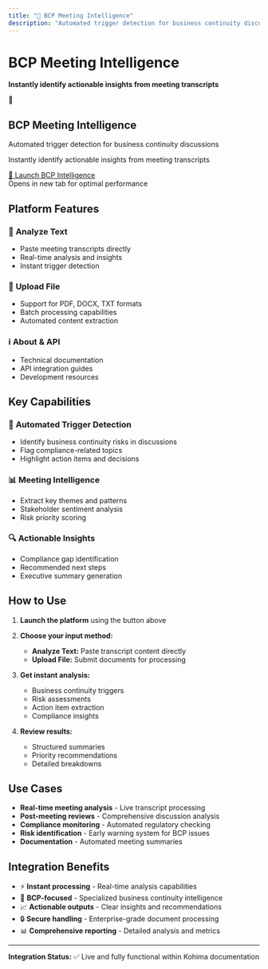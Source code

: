 ```yaml
---
title: "🚀 BCP Meeting Intelligence"
description: "Automated trigger detection for business continuity discussions"
---
```


# BCP Meeting Intelligence

**Instantly identify actionable insights from meeting transcripts**

<div style={{
  background: 'linear-gradient(135deg, #059669 0%, #047857 100%)',
  color: 'white',
  padding: '40px',
  borderRadius: '12px',
  textAlign: 'center',
  margin: '20px 0',
  boxShadow: '0 8px 24px rgba(5, 150, 105, 0.3)'
}}>
  <div style={{fontSize: '48px', marginBottom: '16px'}}>🚀</div>
  <h2 style={{margin: '0 0 16px 0', fontSize: '24px'}}>BCP Meeting Intelligence</h2>
  <p style={{margin: '0 0 8px 0', opacity: 0.9, fontSize: '16px'}}>
    Automated trigger detection for business continuity discussions
  </p>
  <p style={{margin: '0 0 24px 0', opacity: 0.8, fontSize: '14px'}}>
    Instantly identify actionable insights from meeting transcripts
  </p>
  <a 
    href="https://huggingface.co/spaces/amrendra-fs/BCP-meeting-intelligence" 
    target="_blank"
    style={{
      background: 'rgba(255,255,255,0.15)',
      border: '2px solid rgba(255,255,255,0.3)',
      color: 'white',
      padding: '16px 32px',
      borderRadius: '8px',
      textDecoration: 'none',
      fontWeight: '600',
      fontSize: '18px',
      display: 'inline-block',
      transition: 'all 0.2s ease'
    }}
  >
    🚀 Launch BCP Intelligence
  </a>
  <div style={{marginTop: '16px', fontSize: '14px', opacity: 0.8'}}>
    Opens in new tab for optimal performance
  </div>
</div>

## Platform Features

### 📝 **Analyze Text**
- Paste meeting transcripts directly
- Real-time analysis and insights
- Instant trigger detection

### 📁 **Upload File**
- Support for PDF, DOCX, TXT formats
- Batch processing capabilities
- Automated content extraction

### ℹ️ **About & API**
- Technical documentation
- API integration guides
- Development resources

## Key Capabilities

### 🎯 **Automated Trigger Detection**
- Identify business continuity risks in discussions
- Flag compliance-related topics
- Highlight action items and decisions

### 📊 **Meeting Intelligence**
- Extract key themes and patterns
- Stakeholder sentiment analysis
- Risk priority scoring

### 🔍 **Actionable Insights**
- Compliance gap identification
- Recommended next steps
- Executive summary generation

## How to Use

1. **Launch the platform** using the button above
2. **Choose your input method:**
   - **Analyze Text:** Paste transcript content directly
   - **Upload File:** Submit documents for processing

3. **Get instant analysis:**
   - Business continuity triggers
   - Risk assessments
   - Action item extraction
   - Compliance insights

4. **Review results:**
   - Structured summaries
   - Priority recommendations
   - Detailed breakdowns

## Use Cases

- **Real-time meeting analysis** - Live transcript processing
- **Post-meeting reviews** - Comprehensive discussion analysis
- **Compliance monitoring** - Automated regulatory checking
- **Risk identification** - Early warning system for BCP issues
- **Documentation** - Automated meeting summaries

## Integration Benefits

- ⚡ **Instant processing** - Real-time analysis capabilities
- 🎯 **BCP-focused** - Specialized business continuity intelligence
- 📈 **Actionable outputs** - Clear insights and recommendations
- 🔒 **Secure handling** - Enterprise-grade document processing
- 📊 **Comprehensive reporting** - Detailed analysis and metrics

---

**Integration Status:** ✅ Live and fully functional within Kohima documentation